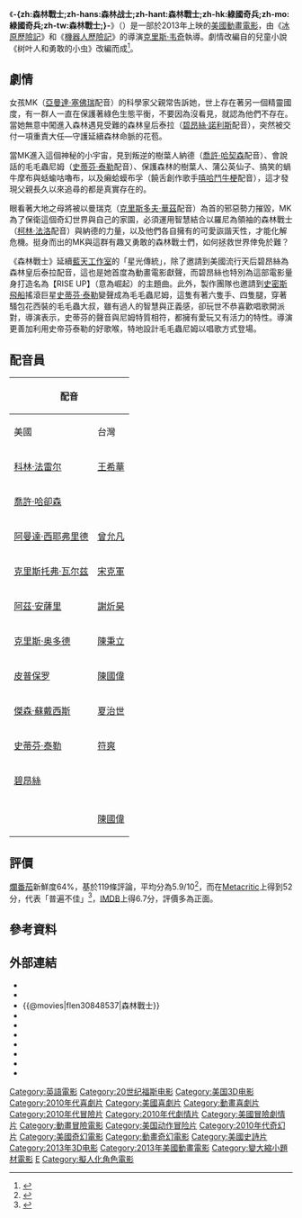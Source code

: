 {{Expand|time=2013-07-02T10:22:03+00:00 }}
{{noteTA
|T=zh-hans:森林战士;zh-hant:森林戰士;zh-hk:綠國奇兵;zh-mo:綠國奇兵;zh-tw:森林戰士;
|G1=Show
|G2=Movie
}}
{{Infobox Film
| name               = -{zh:森林戰士;zh-hans:森林战士;zh-hant:森林戰士;zh-hk:綠國奇兵;zh-mo:綠國奇兵;zh-tw:森林戰士;}-
| original_name      = {{lang|en|''Epic''}}
| image              = Epic poster (2013 American film Version).jpg
| cn_image           = Epic poster (2013 American film Version).jpg
| hk_image           = EPIC FILM HK.jpg
| tw_image           = Epic poster (2013 American film Version).jpg
| caption            = 
| director           = [[克里斯·韦奇|克里斯·韦奇]]
| producer           = Lori Forte<br />Jerry Davis
| screenplay         = {{link-en|威廉·喬依斯|William Joyce (writer)}}<br />{{link-en|James V. Hart|James V. Hart}}<br />Daniel Shere<br />Tom J. Astle<br />Matt Ember
| story              = {{link-en|威廉·喬依斯|William Joyce (writer)}}<br />{{link-en|James V. Hart|James V. Hart}}<br />Chris Wedge
| based_on           = {{Based on|树叶人和勇敢的小虫|{{link-en|威廉·喬依斯|William Joyce (writer)}}}}
| starring           = [[亞曼達·塞佛瑞|亞曼達·塞佛瑞]]<br />[[喬許·哈契森|喬許·哈契森]]<br />[[柯林·法洛|柯林·法洛]]<br />[[克里斯多夫·華茲|克里斯多夫·華茲]]<br />[[Aziz_Ansari|Aziz Ansari]]<br />[[克里斯·奧多德|克里斯·奧多德]]<br />[[嘻哈鬥牛梗|嘻哈鬥牛梗]]<br />[[Jason_Sudeikis|Jason Sudeikis]]<br />[[史蒂芬·泰勒|史蒂芬·泰勒]]<br />[[碧昂絲·諾利斯|碧昂絲·諾利斯]]
| music              = [[丹尼·葉夫曼|丹尼·葉夫曼]]<ref>{{cite news |title=Danny Elfman to Score Blue Sky Studios' 'Leafmen' |url=http://filmmusicreporter.com/2012/02/10/danny-elfman-to-score-blue-sky-studios-leafmen |accessdate=May 31, 2012 |newspaper=Film Music Reporter |date=February 10, 2012 |archive-date=2012-10-21 |archive-url=https://web.archive.org/web/20121021021705/http://filmmusicreporter.com/2012/02/10/danny-elfman-to-score-blue-sky-studios-leafmen/ |dead-url=no }}</ref>
| cinematography     = Renato Falcão
| editing            = Andy Keir<br/>Tim Nordquist
| production_company = [[藍天工作室|藍天工作室]]<br />{{link-en|二十世紀福斯動畫|20th Century Fox Animation}}
| distributor        = [[二十世纪福斯|二十世纪福斯]]
| released           = {{film date|2013|5|24}}{{flagicon|USA}}<br/>{{film date|2013|5|31}}{{flagicon|TWN}}<br/>{{film date|2013|6|27}}{{flagicon|HK}}<br/>{{film date|2013|11|29}}{{flagicon|CHN}}
| runtime            = 102分鐘<!--Theatrical runtime: 102:23--><ref>{{cite web|title=''EPIC'' (U)|url=http://www.bbfc.co.uk/releases/epic-2013-2|work=[[British_Board_of_Film_Classification|British Board of Film Classification]]|date=2013-05-01|accessdate=2013-05-02|archive-date=2013-10-03|archive-url=https://web.archive.org/web/20131003234300/http://www.bbfc.co.uk/releases/epic-2013-2|dead-url=no}}</ref>
| country            = {{美國電影產地}}
| language           = [[英语|英语]]
| budget             = $1億美元<ref name=VarietyWeekend>{{cite news|last=Oldham|first=Stuart|title=UPDATE: ‘Fast and Furious 6′ Racing Towards $35 Million Friday, $100 Million Four-Day Weekend; ‘Hangover’ and ‘Epic’ Eye $50 Million|url=http://variety.com/2013/film/news/fast-and-furious-6-earns-6-5-million-thursday-night-hangover-slows-considerably-1200487577/|accessdate=May 25, 2013|newspaper=Variety|date=May 24, 2013|quote=...along with Fox-Blue Sky Animation’s $93 million family film, "Epic,"...|archive-date=2013-07-08|archive-url=https://web.archive.org/web/20130708103520/http://variety.com/2013/film/news/fast-and-furious-6-earns-6-5-million-thursday-night-hangover-slows-considerably-1200487577/|dead-url=no}}</ref><ref name=DeadlineWeekend>{{cite news|last=Finke|first=Nikki|title=Record-Breaking Memorial Weekend 2013! ‘Fast & Furious 6′ Huge #1 With $39M Friday/$119.3M For Franchise Biggest; ‘Hangover III’ $14.5M/$52M; ‘Epic’ $9.1M/$44.2M|url=http://www.deadline.com/2013/05/crowded-memorial-weekend-kick-off-hangover-iii-opens-to-hot-3-1m-late-shows/|accessdate=May 25, 2013|newspaper=Deadline|date=May 25, 2013|quote=Fox claims cost was $93M for this Chris Wedge-directed animated actioner|archive-date=2013-05-24|archive-url=https://www.webcitation.org/6GrLDkUBo?url=http://www.deadline.com/2013/05/crowded-memorial-weekend-kick-off-hangover-iii-opens-to-hot-3-1m-late-shows/|dead-url=no}}</ref>
| sarft_id = {{电审|特(进)|2013|061}}
| gross              = $2.68億美元<ref name="mojo">{{cite web |url=http://www.boxofficemojo.com/movies/?id=leafmen.htm |title=Epic (2013) |publisher=IMDB |work=[[Box_Office_Mojo|Box Office Mojo]] |date=2013-06-02 |accessdate=2013-06-16 |archive-date=2015-05-24 |archive-url=https://web.archive.org/web/20150524012218/http://www.boxofficemojo.com/movies/?id=leafmen.htm |dead-url=no }}</ref>
| cn_name            = 森林战士
| hk_name            = 綠國奇兵
| tw_name            = 森林戰士
}}
《'''-{zh:森林戰士;zh-hans:森林战士;zh-hant:森林戰士;zh-hk:綠國奇兵;zh-mo:綠國奇兵;zh-tw:森林戰士;}-'''》（{{lang-en|''Epic''}}）是一部於2013年上映的[[美國|美國]][[動畫電影|動畫電影]]，由《[[冰原歷險記|冰原歷險記]]》和《[[機器人歷險記|機器人歷險記]]》的導演[[克里斯·韦奇|克里斯·韦奇]]執導。劇情改編自{{link-en|威廉·喬依斯|William Joyce (writer)}}的兒童小說《树叶人和勇敢的小虫》改編而成<ref name="Variety1">{{cite news |last=Fleming |first=Michael |title=Wedge turns over new 'Leaf' at Fox |url=http://www.variety.com/article/VR1118009092 |accessdate=May 31, 2012 |newspaper=[[Variety_(magazine)|Variety]] |date=September 23, 2009}}</ref>。

== 劇情 ==
女孩MK（[[亞曼達·塞佛瑞|亞曼達·塞佛瑞]]配音）的科學家父親常告訴她，世上存在著另一個精靈國度，有一群人一直在保護著綠色生態平衡，不要因為沒看見，就認為他們不存在。當她無意中闖進入森林遇見受難的森林皇后泰拉（[[碧昂絲·諾利斯|碧昂絲·諾利斯]]配音），突然被交付一項重責大任—守護延續森林命脈的花苞。 

當MK進入這個神秘的小宇宙，見到叛逆的樹葉人納德（[[喬許·哈契森|喬許·哈契森]]配音）、會說話的毛毛蟲尼姆（[[史蒂芬·泰勒|史蒂芬·泰勒]]配音）、保護森林的樹葉人、蒲公英仙子、搞笑的蝸牛摩布與蛞蝓咕嚕布，以及癩蛤蟆布孚（饒舌創作歌手[[嘻哈鬥牛梗|嘻哈鬥牛梗]]配音），這才發現父親長久以來追尋的都是真實存在的。 

眼看著大地之母將被以曼瑞克（[[克里斯多夫·華茲|克里斯多夫·華茲]]配音）為首的邪惡勢力摧毀，MK為了保衛這個奇幻世界與自己的家園，必須運用智慧結合以羅尼為領袖的森林戰士（[[柯林·法洛|柯林·法洛]]配音）與納德的力量，以及他們各自擁有的可愛詼諧天性，才能化解危機。挺身而出的MK與這群有趣又勇敢的森林戰士們，如何拯救世界倖免於難？ 

《森林戰士》延續[[藍天工作室|藍天工作室]]的「星光傳統」，除了邀請到美國流行天后碧昂絲為森林皇后泰拉配音，這也是她首度為動畫電影獻聲，而碧昂絲也特別為這部電影量身打造名為【RISE UP】（意為崛起）的主題曲。此外，製作團隊也邀請到[[史密斯飛船|史密斯飛船]]搖滾巨星[[史蒂芬·泰勒|史蒂芬·泰勒]]變聲成為毛毛蟲尼姆，這隻有著六隻手、四隻腿，穿著騷包花西裝的毛毛蟲大叔，雖有過人的智慧與正義感，卻玩世不恭喜歡唱歌開派對，導演{{link-en|克里斯·維傑|Chris Wedge}}表示，史蒂芬的聲音與尼姆特質相符，都擁有愛玩又有活力的特性。{{link-en|克里斯·維傑|Chris Wedge}}導演更善加利用史帝芬泰勒的好歌喉，特地設計毛毛蟲尼姆以唱歌方式登場。

== 配音員 ==
{| class="wikitable"
!colspan=2|配音
!rowspan=2|角色
|-
!美國
!台灣
|-
|[[科林·法雷尔|科林·法雷尔]]
|[[王希華|王希華]]
|羅尼（Ronin）
|-
|[[喬許·哈卻森|喬許·哈卻森]]
|
|納德（Nod）
|-
|[[阿曼達·西耶弗里德|阿曼達·西耶弗里德]]
|[[曾允凡|曾允凡]]
|瑪凱/瑪麗·凱薩琳（Mary Katherine (a.k.a. M.K.)）
|-
|[[克里斯托弗·瓦尔兹|克里斯托弗·瓦尔兹]]
|[[宋克軍|宋克軍]]
|曼瑞克（Mandrake）
|-
|[[阿茲·安薩里|阿茲·安薩里]]
|[[謝炘昊|謝炘昊]]
|蛞蝓（Mub）
|-
|[[克里斯·奥多德|克里斯·奥多德]]
|[[陳秉立|陳秉立]]
|蝸牛（Grub）
|-
|[[皮普保罗|皮普保罗]]
|[[陳國偉_(配音員)|陳國偉]]
|蟾蜍（Bufo）
|-
|[[傑森·蘇戴西斯|傑森·蘇戴西斯]]
|[[夏治世|夏治世]]
|教授（Professor Radcliffe）
|-
|[[史蒂芬·泰勒|史蒂芬·泰勒]]
|[[符爽|符爽]]
|尼姆（Nim Galuu）
|-
|[[碧昂絲|碧昂絲]]
|
|塔拉女王（Queen Tara）
|-
|{{link-en|布雷克·安德森|Blake_Anderson}}
|
|达格达（Dagda）
|-
|{{link-en|朱達·菲德蘭德|Judah_Friedlander}}
|[[陳國偉_(配音員)|陳國偉]]
|阿瑞（Larry The Taxi Driver）
|}

== 評價 ==
[[爛番茄|爛番茄]]新鮮度64%，基於119條評論，平均分為5.9/10<ref>{{cite web |url=https://www.rottentomatoes.com/m/epic_2013/ |title=Epic |publisher=Flixster |work=[[Rotten_Tomatoes|Rotten Tomatoes]] |date=August 20, 2012 |accessdate=May 23, 2013 |archive-date=2016-12-10 |archive-url=https://web.archive.org/web/20161210224350/https://www.rottentomatoes.com/m/epic_2013 |dead-url=no }}</ref>，而在[[Metacritic|Metacritic]]上得到52分，代表「普遍不佳」<ref>{{cite web |url=http://www.metacritic.com/movie/epic-2013 |title=Epic Reviews |publisher=CBS Interactive |work=[[Metacritic|Metacritic]] |date= |accessdate=May 23, 2013 |archive-date=2016-09-09 |archive-url=https://web.archive.org/web/20160909064556/http://www.metacritic.com/movie/epic-2013 |dead-url=no }}</ref>，[[IMDB|IMDB]]上得6.7分，評價多為正面。

== 參考資料 ==
{{Reflist|30em}}

== 外部連結 ==
*{{official|http://www.epicthemovie.com}}{{en}}
*{{yahoomovie id|4359|森林戰士}}
*{{@movies|flen30848537|森林戰士}}
*{{douban}}
*{{Mtime|115393|森林戰士}}
*{{Amg movie|359301|-{zh:森林戰士;zh-hans:森林战士;zh-hant:森林戰士;zh-hk:綠國奇兵;zh-mo:綠國奇兵;zh-tw:森林戰士;}-}}
*{{rotten-tomatoes|epic_2013|-{zh:森林戰士;zh-hans:森林战士;zh-hant:森林戰士;zh-hk:綠國奇兵;zh-mo:綠國奇兵;zh-tw:森林戰士;}-}}
*{{mojo title|leafmen|-{zh:森林戰士;zh-hans:森林战士;zh-hant:森林戰士;zh-hk:綠國奇兵;zh-mo:綠國奇兵;zh-tw:森林戰士;}-}}
*{{metacritic film|epic-2013|-{zh:森林戰士;zh-hans:森林战士;zh-hant:森林戰士;zh-hk:綠國奇兵;zh-mo:綠國奇兵;zh-tw:森林戰士;}-}}
*{{imdb title|0848537|-{zh:森林戰士;zh-hans:森林战士;zh-hant:森林戰士;zh-hk:綠國奇兵;zh-mo:綠國奇兵;zh-tw:森林戰士;}-}}

{{藍天工作室}}
{{克里斯·韦奇}}
{{DEFAULTSORT:Epic}}
{{Portal bar|美國|電影|動漫}}
[[Category:英語電影|Category:英語電影]]
[[Category:20世纪福斯电影|Category:20世纪福斯电影]]
[[Category:美国3D电影|Category:美国3D电影]]
[[Category:2010年代喜劇片|Category:2010年代喜劇片]]
[[Category:美國喜劇片|Category:美國喜劇片]]
[[Category:動畫喜劇片|Category:動畫喜劇片]]
[[Category:2010年代冒險片|Category:2010年代冒險片]]
[[Category:2010年代劇情片|Category:2010年代劇情片]]
[[Category:美國冒險劇情片|Category:美國冒險劇情片]]
[[Category:動畫冒險電影|Category:動畫冒險電影]]
[[Category:美国动作冒险片|Category:美国动作冒险片]]
[[Category:2010年代奇幻片|Category:2010年代奇幻片]]
[[Category:美國奇幻電影|Category:美國奇幻電影]]
[[Category:動畫奇幻電影|Category:動畫奇幻電影]]
[[Category:美國史詩片|Category:美國史詩片]]
[[Category:2013年3D电影|Category:2013年3D电影]]
[[Category:2013年美國動畫電影|Category:2013年美國動畫電影]]
[[Category:變大縮小題材電影|Category:變大縮小題材電影]]
[[Category:藍天工作室動畫電影|E]]
[[Category:擬人化角色電影|Category:擬人化角色電影]]